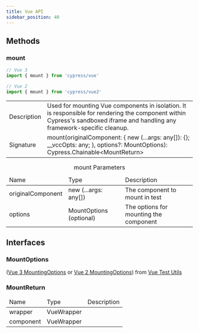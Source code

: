 ```yaml
---
title: Vue API
sidebar_position: 40
---
```


## Methods

### mount

```js
// Vue 3
import { mount } from 'cypress/vue'

// Vue 2
import { mount } from 'cypress/vue2'
```

<table class="api-table table-list">
  <tr>
    <td>Description</td>
    <td>
      Used for mounting Vue components in isolation. It is
      responsible for rendering the component within Cypress's sandboxed iframe and
      handling any framework-specific cleanup.
    </td>  
  </tr>
  <tr>
    <td>Signature</td>
    <td>mount(originalComponent: &lbrace; new (...args: any[]): {}; __vccOpts: any; &rbrace;, options?: MountOptions): Cypress.Chainable&lt;MountReturn&gt;</td>
  </tr>
</table>

<table class="api-table">
  <caption>mount Parameters</caption>
    <thead>
    <td>Name</td>
    <td>Type</td>
    <td>Description</td>
  </thead>
  <tr>
    <td>originalComponent</td>
    <td>new (...args: any[])</td>
    <td>The component to mount in test</td>
  </tr>
  <tr>
    <td>options</td>
    <td>MountOptions (optional)</td>
    <td>The options for mounting the component</td>
  </tr>
</table>

## Interfaces

### MountOptions

([Vue 3 MountingOptions](https://test-utils.vuejs.org/api/#mount) or
[Vue 2 MountingOptions](https://v1.test-utils.vuejs.org/api/options.html)) from
[Vue Test Utils](https://test-utils.vuejs.org/)

### MountReturn

<table class="api-table">
  <thead>
    <td>Name</td>
    <td>Type</td>
    <td>Description</td>
  </thead>
  <tr>
    <td>wrapper</td>
    <td>VueWrapper</td>
    <td></td>
  </tr>
  <tr>
    <td>component</td>
    <td>VueWrapper</td>
    <td></td>
  </tr>
</table>

